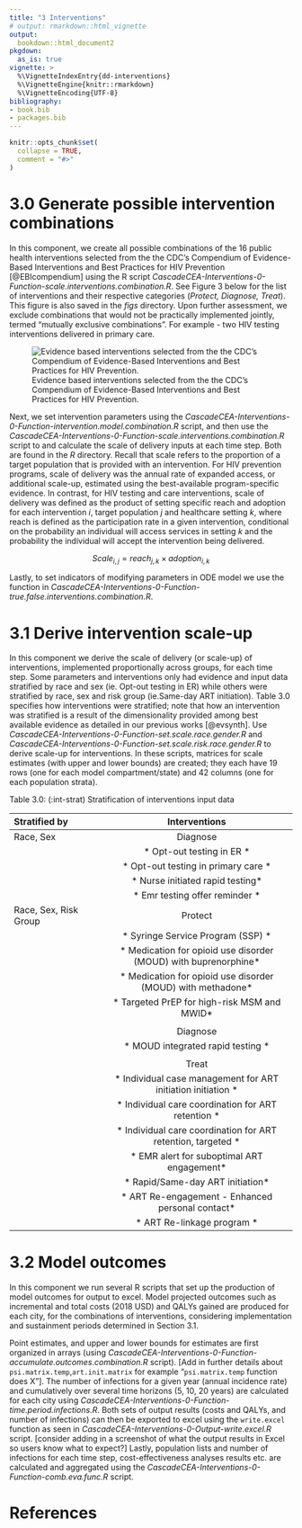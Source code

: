 ```yaml
---
title: "3 Interventions"
# output: rmarkdown::html_vignette
output:
  bookdown::html_document2
pkgdown:
  as_is: true
vignette: >
  %\VignetteIndexEntry{dd-interventions}
  %\VignetteEngine{knitr::rmarkdown}
  %\VignetteEncoding{UTF-8}
bibliography:
- book.bib
- packages.bib  
---
```


```r
knitr::opts_chunk$set(
  collapse = TRUE,
  comment = "#>"
)
```

# 3.0 Generate possible intervention combinations {-}

In this component, we create all possible combinations of the 16 public health interventions selected from the the CDC’s Compendium of Evidence-Based Interventions and Best Practices for HIV Prevention [@EBIcompendium] using the R script *CascadeCEA-Interventions-0-Function-scale.interventions.combination.R*. See Figure 3 below for the list of interventions and their respective categories (*Protect, Diagnose, Treat*). This figure is also saved in the *figs* directory. Upon further assessment, we exclude combinations that would not be practically implemented jointly, termed “mutually exclusive combinations”. For example - two HIV testing interventions delivered in primary care. 

![Evidence based interventions selected from the the CDC’s Compendium of Evidence-Based Interventions and Best Practices for HIV Prevention. \label{fig:selected evidence based interventions}](../figs/03_evidence_based_int.png)  

\vspace{12pt}

Next, we set intervention parameters using the *CascadeCEA-Interventions-0-Function-intervention.model.combination.R* script, and then use the *CascadeCEA-Interventions-0-Function-scale.interventions.combination.R* script to and calculate the scale of delivery inputs at each time step. Both are found in the *R* directory. Recall that scale refers to the proportion of a target population that is provided with an intervention. For HIV prevention programs, scale of delivery was the annual rate of expanded access, or additional scale-up, estimated using the best-available program-specific evidence. In contrast, for HIV testing and care interventions, scale of delivery was defined as the product of setting specific reach and adoption for each intervention *i*, target population *j* and healthcare setting *k*, where reach is defined as the participation rate in a given intervention, conditional on the probability an  individual will access services in setting *k* and the probability the individual will accept the intervention being delivered.

$$Scale_{i,j} = reach_{j,k} \times adoption_{i,k}$$

Lastly, to set indicators of modifying parameters in ODE model  we use the function in *CascadeCEA-Interventions-0-Function-true.false.interventions.combination.R*.

# 3.1 Derive intervention scale-up {-}

In this component we derive the scale of delivery (or scale-up) of interventions, implemented proportionally across groups, for each time step. Some parameters and interventions only had evidence and input data stratified by race and sex (ie. Opt-out testing in ER) while others were stratified by race, sex and risk group (ie.Same-day ART initiation). Table 3.0 specifies how interventions were stratified; note that how an intervention was stratified is a result of the dimensionality provided among best available evidence as detailed in our previous works [@evsynth]. Use *CascadeCEA-Interventions-0-Function-set.scale.race.gender.R* and *CascadeCEA-Interventions-0-Function-set.scale.risk.race.gender.R* to derive scale-up for interventions. In these scripts, matrices for scale estimates (with upper and lower bounds) are created; they each have 19 rows (one for each model compartment/state) and 42 columns (one for each population strata).

Table 3.0: (\tab:int-strat) Stratification of interventions input data

| **Stratified by**     | **Interventions**                             
|:----------------------|:---------------------------------------------:|
| Race, Sex             | Diagnose             
|                       |   * Opt-out testing in ER *               
|                       |   * Opt-out testing in primary care *          
|                       |   * Nurse initiated rapid testing*             
|                       |   * Emr testing offer reminder *               
| Race, Sex, Risk Group | Protect                          
|                       |   * Syringe Service Program (SSP) *            
|                       |   * Medication for opioid use disorder (MOUD) with buprenorphine*        
|                       |   * Medication for opioid use disorder (MOUD) with methadone*           
|                       |   * Targeted PrEP for high-risk MSM and MWID*   
|                       |                                             
|                       | Diagnose                    
|                       |   * MOUD integrated rapid testing *            
|                       |                                               
|                       | Treat            
|                       |   * Individual case management for ART initiation initiation *                               
|                       |   * Individual care coordination for ART retention *    
|                       |   * Individual care coordination for ART retention, targeted *                      
|                       |   * EMR alert for suboptimal ART engagement*   
|                       |   * Rapid/Same-day ART initiation*             
|                       |   * ART Re-engagement - Enhanced personal contact*
|                       |   * ART Re-linkage program *                   


# 3.2 Model outcomes

In this component we run several R scripts that set up the production of model outcomes for output to excel. Model projected outcomes such as incremental and total costs (2018 USD) and QALYs gained are produced for each city, for the combinations of interventions, considering implementation and sustainment periods determined in Section 3.1.

Point estimates, and upper and lower bounds for estimates are first organized in arrays (using *CascadeCEA-Interventions-0-Function-accumulate.outcomes.combination.R* script). [Add in further details about `psi.matrix.temp`,`art.init.matrix` for example "`psi.matrix.temp` function does X"]. The number of infections for a given year (annual incidence rate) and cumulatively over several time horizons (5, 10, 20 years) are calculated for each city using *CascadeCEA-Interventions-0-Function-time.period.infections.R*. Both sets of output results (costs and QALYs, and number of infections) can then be exported to excel using the `write.excel` function as seen in *CascadeCEA-Interventions-0-Output-write.excel.R* script. [consider adding in a screenshot of what the output results in Excel so users know what to expect?] Lastly, population lists and number of infections for each time step, cost-effectiveness analyses results etc. are calculated and aggregated using the *CascadeCEA-Interventions-0-Function-comb.eva.func.R* script. 

# References {-}
